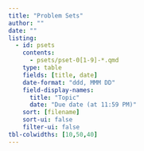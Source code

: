 ```yaml
---
title: "Problem Sets"
author: ""
date: ""
listing:
  - id: psets
    contents:
      - psets/pset-0[1-9]-*.qmd
    type: table
    fields: [title, date]
    date-format: "ddd, MMM DD"
    field-display-names:
      title: "Topic"
      date: "Due date (at 11:59 PM)"
    sort: [filename]
    sort-ui: false
    filter-ui: false
tbl-colwidths: [10,50,40]
---
```


::: {#psets}
:::

